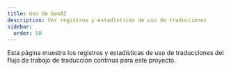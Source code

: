 ```yaml
---
title: Uso de GenAI
description: Ver registros y estadísticas de uso de traducciones
sidebar:
  order: 50
---
```



Esta página muestra los registros y estadísticas de uso de traducciones del flujo de trabajo de traducción continua para este proyecto.

<TranslationUsage />
